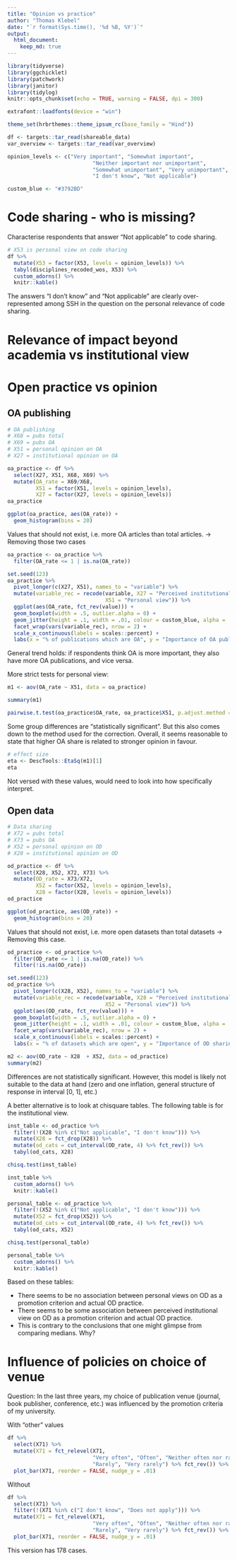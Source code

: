 ```yaml
---
title: "Opinion vs practice"
author: "Thomas Klebel"
date: "`r format(Sys.time(), '%d %B, %Y')`"
output: 
  html_document:
    keep_md: true
---
```


```r
library(tidyverse)
library(ggchicklet)
library(patchwork)
library(janitor)
library(tidylog)
knitr::opts_chunk$set(echo = TRUE, warning = FALSE, dpi = 300)

extrafont::loadfonts(device = "win")

theme_set(hrbrthemes::theme_ipsum_rc(base_family = "Hind"))

df <- targets::tar_read(shareable_data)
var_overview <- targets::tar_read(var_overview)

opinion_levels <- c("Very important", "Somewhat important",
                           "Neither important nor unimportant", 
                           "Somewhat unimportant", "Very unimportant",
                           "I don't know", "Not applicable")

custom_blue <- "#3792BD"
```


# Code sharing - who is missing?
Characterise respondents that answer "Not applicable" to code sharing.

```r
# X53 is personal view on code sharing
df %>% 
  mutate(X53 = factor(X53, levels = opinion_levels)) %>% 
  tabyl(disciplines_recoded_wos, X53) %>% 
  custom_adorns() %>% 
  knitr::kable()
```

The answers "I don't know" and "Not applicable" are clearly over-represented 
among SSH in the
question on the personal relevance of code sharing.


# Relevance of impact beyond academia vs institutional view

# Open practice vs opinion
## OA publishing
```r
# OA publishing
# X68 = pubs total
# X69 = pubs OA
# X51 = personal opinion on OA
# X27 = institutional opinion on OA

oa_practice <- df %>% 
  select(X27, X51, X68, X69) %>% 
  mutate(OA_rate = X69/X68,
         X51 = factor(X51, levels = opinion_levels),
         X27 = factor(X27, levels = opinion_levels))
oa_practice
```

```r
ggplot(oa_practice, aes(OA_rate)) +
  geom_histogram(bins = 20)
```
Values that should not exist, i.e. more OA articles than total articles.
-> Removing those two cases

```r
oa_practice <- oa_practice %>% 
  filter(OA_rate <= 1 | is.na(OA_rate))
```



```r
set.seed(123)
oa_practice %>% 
  pivot_longer(c(X27, X51), names_to = "variable") %>% 
  mutate(variable_rec = recode(variable, X27 = "Perceived institutional view",
                               X51 = "Personal view")) %>% 
  ggplot(aes(OA_rate, fct_rev(value))) +
  geom_boxplot(width = .5, outlier.alpha = 0) +
  geom_jitter(height = .1, width = .01, colour = custom_blue, alpha = .5) +
  facet_wrap(vars(variable_rec), nrow = 2) +
  scale_x_continuous(labels = scales::percent) +
  labs(x = "% of publications which are OA", y = "Importance of OA publishing")
```
General trend holds: if respondents think OA is more important, they also have 
more OA publications, and vice versa. 

More strict tests for personal view:
```r
m1 <- aov(OA_rate ~ X51, data = oa_practice)
```
```r
summary(m1)
```

```r
pairwise.t.test(oa_practice$OA_rate, oa_practice$X51, p.adjust.method = "BH")
```

Some group differences are "statistically significant". But this also comes down
to the method used for the correction. Overall, it seems reasonable to state 
that higher OA share is related to stronger opinion in favour.

```r
# effect size
eta <- DescTools::EtaSq(m1)[1]
eta
```

Not versed with these values, would need to look into how specifically interpret.

## Open data
```r
# Data sharing
# X72 = pubs total
# X73 = pubs OA
# X52 = personal opinion on OD
# X28 = institutional opinion on OD

od_practice <- df %>% 
  select(X28, X52, X72, X73) %>% 
  mutate(OD_rate = X73/X72,
         X52 = factor(X52, levels = opinion_levels),
         X28 = factor(X28, levels = opinion_levels))
od_practice
```

```r
ggplot(od_practice, aes(OD_rate)) +
  geom_histogram(bins = 20)
```
Values that should not exist, i.e. more open datasets than total datasets
-> Removing this case.

```r
od_practice <- od_practice %>% 
  filter(OD_rate <= 1 | is.na(OD_rate)) %>% 
  filter(!is.na(OD_rate))
```

```r
set.seed(123)
od_practice %>% 
  pivot_longer(c(X28, X52), names_to = "variable") %>% 
  mutate(variable_rec = recode(variable, X28 = "Perceived institutional view",
                               X52 = "Personal view")) %>% 
  ggplot(aes(OD_rate, fct_rev(value))) +
  geom_boxplot(width = .5, outlier.alpha = 0) +
  geom_jitter(height = .1, width = .01, colour = custom_blue, alpha = .5) +
  facet_wrap(vars(variable_rec), nrow = 2) +
  scale_x_continuous(labels = scales::percent) +
  labs(x = "% of datasets which are open", y = "Importance of OD sharing")
```

```r
m2 <- aov(OD_rate ~ X28  + X52, data = od_practice)
summary(m2)
```
Differences are not statistically significant. However, this model is likely not
suitable to the data at hand (zero and one inflation, general structure of 
response in interval [0, 1], etc.)

A better alternative is to look at chisquare tables. The following table is
for the institutional view.
```r
inst_table <- od_practice %>% 
  filter(!(X28 %in% c("Not applicable", "I don't know"))) %>% 
  mutate(X28 = fct_drop(X28)) %>% 
  mutate(od_cats = cut_interval(OD_rate, 4) %>% fct_rev()) %>% 
  tabyl(od_cats, X28)

chisq.test(inst_table)  

inst_table %>% 
  custom_adorns() %>% 
  knitr::kable()
```

```r
personal_table <- od_practice %>% 
  filter(!(X52 %in% c("Not applicable", "I don't know"))) %>% 
  mutate(X52 = fct_drop(X52)) %>% 
  mutate(od_cats = cut_interval(OD_rate, 4) %>% fct_rev()) %>% 
  tabyl(od_cats, X52)

chisq.test(personal_table)  

personal_table %>% 
  custom_adorns() %>% 
  knitr::kable()
```

Based on these tables:

- There seems to be no association between personal views on OD as a promotion
criterion and actual OD practice.
- There seems to be some association between perceived institutional view on OD
as a promotion criterion and actual OD practice. 
- This is contrary to the conclusions that one might glimpse from comparing 
medians. Why?

# Influence of policies on choice of venue
Question: In the last three years, my choice of publication venue (journal, book publisher, conference, etc.) was influenced by the promotion criteria of my university.

With "other" values
```r
df %>% 
  select(X71) %>% 
  mutate(X71 = fct_relevel(X71,
                           "Very often", "Often", "Neither often nor rarely",
                           "Rarely", "Very rarely") %>% fct_rev()) %>% 
  plot_bar(X71, reorder = FALSE, nudge_y = .01)
```

Without
```r
df %>% 
  select(X71) %>% 
  filter(!(X71 %in% c("I don't know", "Does not apply"))) %>% 
  mutate(X71 = fct_relevel(X71,
                           "Very often", "Often", "Neither often nor rarely",
                           "Rarely", "Very rarely") %>% fct_rev()) %>% 
  plot_bar(X71, reorder = FALSE, nudge_y = .01)
```
This version has 178 cases.
